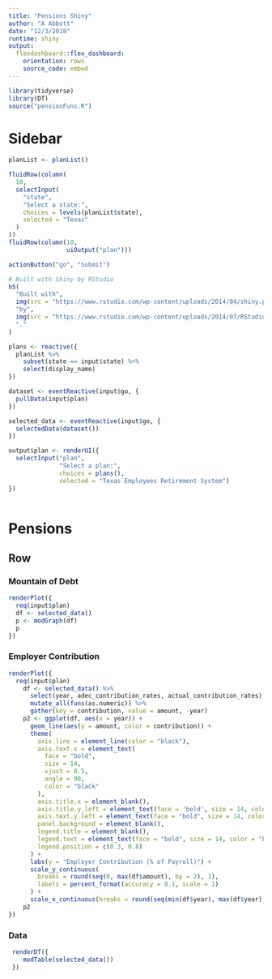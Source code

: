 ```yaml
---
title: "Pensions Shiny"
author: "A Abbott"
date: "12/3/2018"
runtime: shiny
output: 
  flexdashboard::flex_dashboard:
    orientation: rows
    source_code: embed
---
```


```r
library(tidyverse)
library(DT)
source("pensionFuns.R")
```

Sidebar {.sidebar}
======================================================

```r
planList <- planList()

fluidRow(column(
  10,
  selectInput(
    "state",
    "Select a state:",
    choices = levels(planList$state),
    selected = "Texas"
  )
))
fluidRow(column(10,
                uiOutput("plan")))

actionButton("go", "Submit")

# Built with Shiny by RStudio
h5(
  "Built with",
  img(src = "https://www.rstudio.com/wp-content/uploads/2014/04/shiny.png", height = "30px"),
  "by",
  img(src = "https://www.rstudio.com/wp-content/uploads/2014/07/RStudio-Logo-Blue-Gray.png", height = "30px"),
  "."
)

plans <- reactive({
  planList %>% 
    subset(state == input$state) %>% 
    select(display_name)
})

dataset <- eventReactive(input$go, {
  pullData(input$plan)
})

selected_data <- eventReactive(input$go, {
  selectedData(dataset())
})

output$plan <- renderUI({
  selectInput("plan",
              "Select a plan:",
              choices = plans(),
              selected = "Texas Employees Retirement System")
})
   
```

Pensions
===============================================


Row {.tabset .tabset-fade}
-----------------------------------------------


### Mountain of Debt

```r
renderPlot({
  req(input$plan)
  df <- selected_data()
  p <- modGraph(df)
  p
})
```

### Employer Contribution

```r
renderPlot({
  req(input$plan)
    df <- selected_data() %>%
      select(year, adec_contribution_rates, actual_contribution_rates) %>%
      mutate_all(funs(as.numeric)) %>%
      gather(key = contribution, value = amount, -year)
    p2 <- ggplot(df, aes(x = year)) +
      geom_line(aes(y = amount, color = contribution)) +
      theme(
        axis.line = element_line(color = "black"),
        axis.text.x = element_text(
          face = "bold",
          size = 14,
          vjust = 0.5,
          angle = 90,
          color = "black"
        ),
        axis.title.x = element_blank(),
        axis.title.y.left = element_text(face = 'bold', size = 14, color = "black"),
        axis.text.y.left = element_text(face = "bold", size = 14, color = "black"),
        panel.background = element_blank(),
        legend.title = element_blank(),
        legend.text = element_text(face = "bold", size = 14, color = "black"),
        legend.position = c(0.3, 0.8)
      ) +
      labs(y = "Employer Contribution (% of Payroll)") +
      scale_y_continuous(
        breaks = round(seq(0, max(df$amount), by = 2), 1),
        labels = percent_format(accuracy = 0.1, scale = 1)
      ) +
      scale_x_continuous(breaks = round(seq(min(df$year), max(df$year), by = 2), 1))
    p2
})
```

### Data

```r
 renderDT({
    modTable(selected_data())
 })

```
